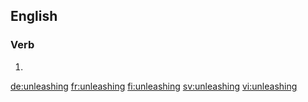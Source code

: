 ==English==

===Verb===
{{head|en}}

# {{present participle of|unleash|lang=en}}

[[de:unleashing]]
[[fr:unleashing]]
[[fi:unleashing]]
[[sv:unleashing]]
[[vi:unleashing]]